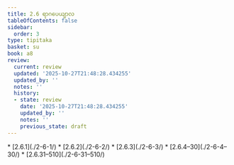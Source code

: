 ```yaml
---
title: 2.6 ရာဂပေယျာလ
tableOfContents: false
sidebar:
  order: 3
type: tipitaka
basket: su
book: a8
review:
  current: review
  updated: '2025-10-27T21:48:28.434255'
  updated_by: ''
  notes: ''
  history:
  - state: review
    date: '2025-10-27T21:48:28.434255'
    updated_by: ''
    notes: ''
    previous_state: draft
---
```



<ReviewStatus review={frontmatter.review} showDetails={true} />

<HypothesisAnnotation frontmatter={frontmatter} />

<DynamicBreadcrumb />



<TableOfContents book="a8" section="2.6">
* [2.6.1](./2-6-1/)
* [2.6.2](./2-6-2/)
* [2.6.3](./2-6-3/)
* [2.6.4–30](./2-6-4–30/)
* [2.6.31–510](./2-6-31–510/)
</TableOfContents>